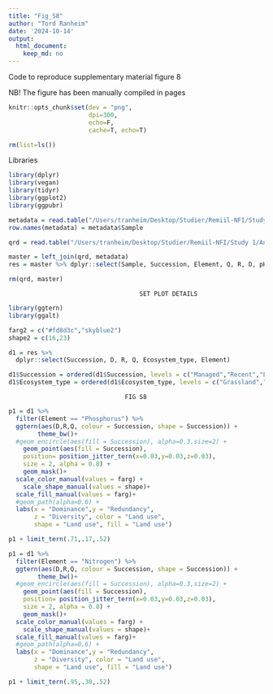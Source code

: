 ```yaml
---
title: "Fig_S8"
author: "Tord Ranheim"
date: '2024-10-14'
output:
  html_document:
    keep_md: no
---
```



Code to reproduce supplementary material figure 8

NB! The figure has been manually compiled in pages


```r
knitr::opts_chunk$set(dev = "png",
                      dpi=300,
                      echo=F,
                      cache=T, echo=T)
```


```r
rm(list=ls())
```


Libraries
```r
library(dplyr)
library(vegan)
library(tidyr)
library(ggplot2)
library(ggpubr)
```



```r

metadata = read.table("/Users/tranheim/Desktop/Studier/Remiil-NFI/Study 1/Processing/Metadata/Result/metadata.txt")
row.names(metadata) = metadata$Sample

```

```r

qrd = read.table("/Users/tranheim/Desktop/Studier/Remiil-NFI/Study 1/Analyses/Functional redundancy/Framework/Results/res_qrd.txt")

```

```r

master = left_join(qrd, metadata)
res = master %>% dplyr::select(Sample, Succession, Element, Q, R, D, pH, LDMC, C.N, Ecosystem_type, Tot_C)

rm(qrd, master)
```

                                        SET PLOT DETAILS
#############################################################################################
```r
library(ggtern)
library(ggalt)

farg2 = c("#fd8d3c","skyblue2")
shape2 = c(16,23)

d1 = res %>% 
  dplyr::select(Succession, D, R, Q, Ecosystem_type, Element)

d1$Succession = ordered(d1$Succession, levels = c("Managed","Recent","Late","Forest"))
d1$Ecosystem_type = ordered(d1$Ecosystem_type, levels = c("Grassland","Forest"))

```

                                    FIG S8
#############################################################################################

```r

p1 = d1 %>% 
  filter(Element == "Phosphorus") %>%
  ggtern(aes(D,R,Q, colour = Succession, shape = Succession)) +
        theme_bw()+
  #geom_encircle(aes(fill = Succession), alpha=0.3,size=2) +
    geom_point(aes(fill = Succession), 
    position= position_jitter_tern(x=0.03,y=0.03,z=0.03), 
    size = 2, alpha = 0.8) +
    geom_mask()+
  scale_color_manual(values = farg) +
    scale_shape_manual(values = shape)+
  scale_fill_manual(values = farg)+
  #geom_path(alpha=0.6) +
  labs(x = "Dominance",y = "Redundancy", 
       z = "Diversity", color = "Land use", 
       shape = "Land use", fill = "Land use")

p1 + limit_tern(.71,.17,.52)

```


```r

p1 = d1 %>% 
  filter(Element == "Nitrogen") %>%
  ggtern(aes(D,R,Q, colour = Succession, shape = Succession)) +
        theme_bw()+
  #geom_encircle(aes(fill = Succession), alpha=0.3,size=2) +
    geom_point(aes(fill = Succession), 
    position= position_jitter_tern(x=0.03,y=0.03,z=0.03), 
    size = 2, alpha = 0.8) +
    geom_mask()+
  scale_color_manual(values = farg) +
    scale_shape_manual(values = shape)+
  scale_fill_manual(values = farg)+
  #geom_path(alpha=0.6) +
  labs(x = "Dominance",y = "Redundancy", 
       z = "Diversity", color = "Land use", 
       shape = "Land use", fill = "Land use")

p1 + limit_tern(.95,.30,.52)

```

